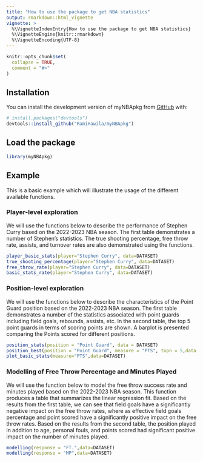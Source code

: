 ```yaml
---
title: "How to use the package to get NBA statistics"
output: rmarkdown::html_vignette
vignette: >
  %\VignetteIndexEntry{How to use the package to get NBA statistics}
  %\VignetteEngine{knitr::rmarkdown}
  %\VignetteEncoding{UTF-8}
---
```


```r
knitr::opts_chunk$set(
  collapse = TRUE,
  comment = "#>"
)
```

## Installation

You can install the development version of myNBApkg from [GitHub](https://github.com/RamiHawila/myNBApkg) with:

``` r
# install.packages("devtools")
devtools::install_github("RamiHawila/myNBApkg")
```

## Load the package
```r
library(myNBApkg)
```

## Example

This is a basic example which will illustrate the usage of the different available functions.



### Player-level exploration
We will use the functions below to describe the performance of Stephen Curry based on the 2022-2023 NBA season. The first table demonstrates a number of Stephen's statistics. The true shooting percentage, free throw rate, assists, and turnover rates are also demonstrated using the functions. 

```r
player_basic_stats(player="Stephen Curry", data=DATASET)
true_shooting_percentage(player="Stephen Curry", data=DATASET)
free_throw_rate(player="Stephen Curry", data=DATASET)
basic_stats_rate(player="Stephen Curry", data=DATASET)
```

### Position-level exploration
We will use the functions below to describe the characteristics of the Point Guard position based on the 2022-2023 NBA season. The first table demonstrates a number of the statistics associated with point guards including field goals, rebounds, assists, etc. In the second table, the top 5 point guards in terms of scoring points are shown. A barplot is presented comparing the Points scored for different positions.  

```r
position_stats(position = "Point Guard", data = DATASET)
position_best(position = "Point Guard", measure = "PTS", topn = 5,data = DATASET)
plot_basic_stats(measure="PTS",data=DATASET)
```

### Modelling of Free Throw Percentage and Minutes Played
We will use the function below to model the free throw success rate and minutes played based on the 2022-2023 NBA season. This function produces a table that summarizes the linear regression fit. Based on the results from the first table, we can see that field goals have a significantly negative impact on the free throw rates, where as effective field goals percentage and point scored have a significantly positive impact on the free throw rates. Based on the results from the second table, the position played  in addition to age, personal fouls, and points scored had significant positive impact on the number of minutes played. 

```r
modelling(response = "FT.",data=DATASET)
modelling(response = "MP",data=DATASET)
```
